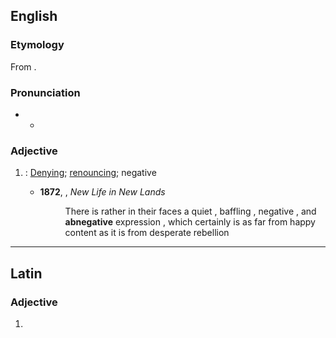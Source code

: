 ==English==

===Etymology===
From {{bor|en|la|abnegativus}}.

===Pronunciation===
* {{IPA|en|/æbˈnɛɡətɪv/}}
** {{audio|en|LL-Q1860 (eng)-Vealhurl-abnegative.wav|Audio (UK)}}

===Adjective===
{{en-adj}}

# {{lb|en|obsolete|rare}}: [[denying|Denying]]; [[renouncing]]; negative
#* '''1872''', {{w|Sara Jane Lippincott}}, ''New Life in New Lands''
#*:There is rather in their faces a quiet , baffling , negative , and '''abnegative''' expression , which certainly is as far from happy content as it is from desperate rebellion

----

==Latin==

===Adjective===
{{la-adj-form|abnegātīve}}

# {{inflection of|la|abnegātīvus||voc|m|s}}